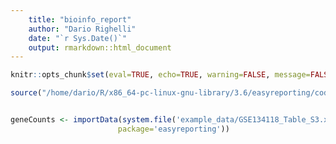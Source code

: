 ```yaml
---
    title: "bioinfo_report"
    author: "Dario Righelli"
    date: "`r Sys.Date()`"
    output: rmarkdown::html_document
---
```


```r
knitr::opts_chunk$set(eval=TRUE, echo=TRUE, warning=FALSE, message=FALSE, include=TRUE, cache=TRUE)
```

```r

source("/home/dario/R/x86_64-pc-linux-gnu-library/3.6/easyreporting/code_example/importFunctions.R")


geneCounts <- importData(system.file('example_data/GSE134118_Table_S3.xlsx', 
                        package='easyreporting'))

```

